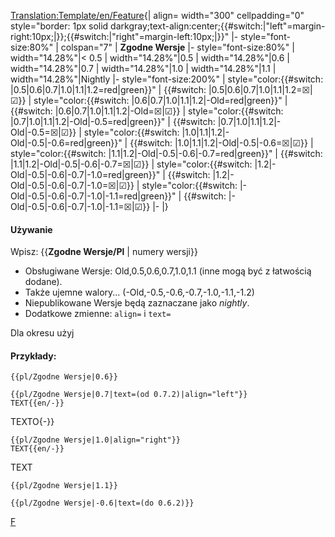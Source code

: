 <noinclude>[[Translation:Template/en/Feature]]</noinclude><noinclude></noinclude><includeonly>{| align={{{align|"center"}}} width="300" cellpadding="0" style="border: 1px solid darkgray;text-align:center;{{#switch:{{{align|}}}|"left"=margin-right:10px;|}};{{#switch:{{{align|}}}|"right"=margin-left:10px;|}}"
|- style="font-size:80%"
| colspan="7" | '''Zgodne Wersje''' <span style="color:green">{{{text|}}}</span>
|- style="font-size:80%"
| width="14.28%"|< 0.5
| width="14.28%"|0.5
| width="14.28%"|0.6
| width="14.28%"|0.7
| width="14.28%"|1.0
| width="14.28%"|1.1
| width="14.28%"|Nightly
|- style="font-size:200%"
| style="color:{{#switch: {{{1|}}}|0.5|0.6|0.7|1.0|1.1|1.2=red|green}}" | {{#switch: {{{1|}}}|0.5|0.6|0.7|1.0|1.1|1.2=&#9746;|&#9745;}}
| style="color:{{#switch: {{{1|}}}|0.6|0.7|1.0|1.1|1.2|-Old=red|green}}" | {{#switch: {{{1|}}}|0.6|0.7|1.0|1.1|1.2|-Old=&#9746;|&#9745;}}
| style="color:{{#switch: {{{1|}}}|0.7|1.0|1.1|1.2|-Old|-0.5=red|green}}" | {{#switch: {{{1|}}}|0.7|1.0|1.1|1.2|-Old|-0.5=&#9746;|&#9745;}}
| style="color:{{#switch: {{{1|}}}|1.0|1.1|1.2|-Old|-0.5|-0.6=red|green}}" | {{#switch: {{{1|}}}|1.0|1.1|1.2|-Old|-0.5|-0.6=&#9746;|&#9745;}}
| style="color:{{#switch: {{{1|}}}|1.1|1.2|-Old|-0.5|-0.6|-0.7=red|green}}" | {{#switch: {{{1|}}}|1.1|1.2|-Old|-0.5|-0.6|-0.7=&#9746;|&#9745;}}
| style="color:{{#switch: {{{1|}}}|1.2|-Old|-0.5|-0.6|-0.7|-1.0=red|green}}" | {{#switch: {{{1|}}}|1.2|-Old|-0.5|-0.6|-0.7|-1.0=&#9746;|&#9745;}}
| style="color:{{#switch: {{{1|}}}|-Old|-0.5|-0.6|-0.7|-1.0|-1.1=red|green}}" | {{#switch: {{{1|}}}|-Old|-0.5|-0.6|-0.7|-1.0|-1.1=&#9746;|&#9745;}}
|-
|}</includeonly><noinclude>

====Używanie====
Wpisz: <nowiki>{{</nowiki>'''Zgodne Wersje/Pl'''<nowiki> | numery wersji}}</nowiki>
*Obsługiwane Wersje: Old,0.5,0.6,0.7,1.0,1.1 (inne mogą być z łatwością dodane).
*Także ujemne walory... (-Old,-0.5,-0.6,-0.7,-1.0,-1.1,-1.2)
*Niepublikowane Wersje będą zaznaczane jako ''nightly''.
*Dodatkowe zmienne: <code>align=</code> i <code>text=</code>
Dla okresu użyj {{en/S|en/Feature period}}

====Przykłady:====
<pre>{{pl/Zgodne Wersje|0.6}}</pre>
{{pl/Zgodne Wersje|0.6}}
<pre>{{pl/Zgodne Wersje|0.7|text=(od 0.7.2)|align="left"}}
TEXT{{en/-}}</pre>
{{pl/Zgodne Wersje|0.7|text=(od 0.7.2)|align="left"}}
TEXTO{-}}
<pre>{{pl/Zgodne Wersje|1.0|align="right"}}
TEXT{{en/-}}</pre>
{{pl/Zgodne Wersje|1.0|align="right"}}
TEXT{{en/-}}
<pre>{{pl/Zgodne Wersje|1.1}}</pre>
{{pl/Zgodne Wersje|1.1}}
<pre>{{pl/Zgodne Wersje|-0.6|text=(do 0.6.2)}}</pre>
{{pl/Zgodne Wersje|-0.6|text=(do 0.6.2)}}


[[Category:en/Templates|F]]
</noinclude>